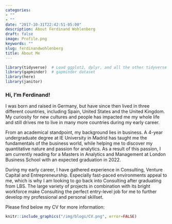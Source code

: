 ```yaml
---
categories:
- ""
- ""
date: "2017-10-31T22:42:51-05:00"
description: About Ferdinand Wohlenberg
draft: false
image: Profile.png
keywords: ""
slug: ferdinandwohlenberg
title: About Me
---
```


```r
library(tidyverse)  # Load ggplot2, dplyr, and all the other tidyverse packages
library(gapminder)  # gapminder dataset
library(here)
library(janitor)
```

### Hi, I'm Ferdinand!
I was born and raised in Germany, but have since then lived in three different countries, including Spain, United States and the United Kingdom. My curiosity for new cultures and people has impacted me my whole life and still drives me to live in many more countries during my early career.\ 
    
From an academical standpoint, my background lies in business. A 4-year undergraduate degree at IE University in Madrid has taught me the fundamentals of the business world, while helping me to discover my quantitative nature and passion for analytics. As a result of this passion, I am currently reading for a Masters in Analytics and Management at London Business School with an expected graduation in 2022.\ 
   
During my early career, I have gathered experience in Consulting, Venture Capital and Entrepreneurship. Especially fast-paced environments appeal to me, which is why I am looking to go back into Consulting after graduating from LBS. The large variety of projects in combination with its bright workforce make Consulting the perfect entry-level job for me to further develop my professional and personal skillset.\ 

Please find below my CV for more information:

```r
knitr::include_graphics("/img/blogs/CV.png", error=FALSE)
```

